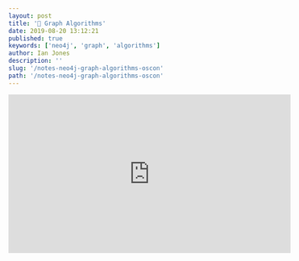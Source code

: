 ```yaml
---
layout: post
title: '📝 Graph Algorithms'
date: 2019-08-20 13:12:21
published: true
keywords: ['neo4j', 'graph', 'algorithms']
author: Ian Jones
description: ''
slug: '/notes-neo4j-graph-algorithms-oscon'
path: '/notes-neo4j-graph-algorithms-oscon'
---
```


<iframe
  width="560"
  height="315"
  src="https://www.youtube.com/embed/Z6V242UPQSo"
  frameborder="0"
  allow="accelerometer; autoplay; encrypted-media; gyroscope; picture-in-picture"
  allowfullscreen
/>

Data in a graph isn't a bell curve. Its in the Power-law distribution. There are usually lots of nodes with few relationships and some nodes with lots of relationships.

![power law distribution](power-law-distribution.png)

> Many approaches erroneously focus on the average population where few entities actually exist.

Graphs help you invest in populated areas.

Graphs are good at:

- pathfinding and search
- centrality / importance
- community detection (understanding)
- link prediction
- similarity

![algorithm categories](algorithm-categories.png)

[Free copy of graph algorithms book!](http://neo4j.com/graph-algorithms-book)

Graph algorithms allow you to sort categories of data into buckets.
This talk gives an example using the yelp public dataset and how Will went for sorting things by 100s of categories down to 15 greater categories.
Will used an overlap similarity algorithm in neo4j to determine the categories that would be more general (one with more nodes) than one that is specific.

2 general approaches building a recommendation system:

_content based vs collaborative filtering_

In their example, they want photo based recommendations.

1. Similar photos using Jaccard similarity
2. clustering similar photos using label propagation (community detection)

![label propagation](label-propagation.png)

3. recommend businesses connected photos in the same community

They used googles vision api to get text labels for photos.

When things share a lot of labels, they are "similar to" each other.

Ask user for photos that they "like". Then neo4j finds the communities those photos belong to and the businesses that are connected to those photos.

[Exploratory graph algorithms app.](http://install.graphapp.io)

Triangles and clustering coefficients can be used for predictive relationships.

## Resources

- [neo4jsandbox.com](https://neo4jsandbox.com)
- [applied graph algorithms online training](https://neo4j.com/graphacademy/online-training/applied-graph-algorithms/)
- [data science with neo4j online training](https://neo4j.com/graphacademy/online-training/data-science/)
- [Graph Algorithms book (free)](http://neo4j.com/graph-algorithms-book)
- [neo4j.com/online-summit (October 2019)](https://neo4j.com/online-summit)
